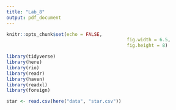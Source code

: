 ```yaml
---
title: "Lab_8"
output: pdf_document
---
```


```r
knitr::opts_chunk$set(echo = FALSE,
											fig.width = 6.5,
											fig.height = 8)

library(tidyverse)
library(here)
library(rio)
library(readr)
library(haven)
library(readxl)
library(foreign)
```

```r
star <- read.csv(here("data", "star.csv"))


```

